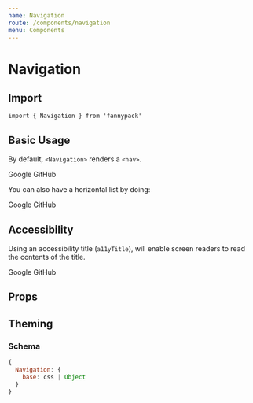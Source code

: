 ```yaml
---
name: Navigation
route: /components/navigation
menu: Components
---
```



# Navigation

## Import

`import { Navigation } from 'fannypack'`

## Basic Usage

By default, `<Navigation>` renders a `<nav>`.

<Playground>
  <Navigation>
    <List>
      <List.Item><Link href="https://google.com">Google</Link></List.Item>
      <List.Item><Link href="https://github.com">GitHub</Link></List.Item>
    </List>
  </Navigation>
</Playground>

You can also have a horizontal list by doing:

<Playground>
  <Navigation>
    <List isHorizontal>
      <List.Item><Link href="https://google.com">Google</Link></List.Item>
      <List.Item><Link href="https://github.com">GitHub</Link></List.Item>
    </List>
  </Navigation>
</Playground>


## Accessibility

Using an accessibility title (`a11yTitle`), will enable screen readers to read the contents of the title.

<Playground>
  <Navigation a11yTitle="Awesome sites">
    <List>
      <List.Item><Link href="https://google.com">Google</Link></List.Item>
      <List.Item><Link href="https://github.com">GitHub</Link></List.Item>
    </List>
  </Navigation>
</Playground>

## Props

<PropsTable component={Navigation} />

## Theming

### Schema

```jsx
{
  Navigation: {
    base: css | Object
  }
}
```
